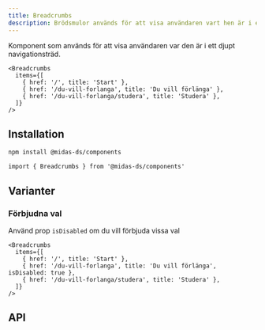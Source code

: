 ```yaml
---
title: Breadcrumbs
description: Brödsmulor används för att visa användaren vart hen är i ett djupt navigationsträd.
---
```



<ComponentHeader
  name='Breadcrumbs'
  friendlyName='Brödsmulor'
  overrideHeadlessLink=''
/>

Komponent som används för att visa användaren var den är i ett djupt navigationsträd.

```tsx
<Breadcrumbs
  items={[
    { href: '/', title: 'Start' },
    { href: '/du-vill-forlanga', title: 'Du vill förlänga' },
    { href: '/du-vill-forlanga/studera', title: 'Studera' },
  ]}
/>
```

<div className='card'>
  <Breadcrumbs
    items={[
      { href: '#', title: 'Start' },
      { href: '#', title: 'Du vill förlänga' },
      { href: '#', title: 'Studera' },
    ]}
  />
</div>

## Installation

```bash npm2yarn
npm install @midas-ds/components
```

```tsx
import { Breadcrumbs } from '@midas-ds/components'
```

## Varianter

### Förbjudna val

Använd prop `isDisabled` om du vill förbjuda vissa val

```tsx
<Breadcrumbs
  items={[
    { href: '/', title: 'Start' },
    { href: '/du-vill-forlanga', title: 'Du vill förlänga', isDisabled: true },
    { href: '/du-vill-forlanga/studera', title: 'Studera' },
  ]}
/>
```

<div className='card'>
  <Breadcrumbs
    items={[
      { href: '#', title: 'Start' },
      { href: '#', title: 'Du vill förlänga', isDisabled: true, },
      { href: '#', title: 'Studera' },
    ]}
/>

</div>

## API

<PropTable name='Breadcrumbs' />
